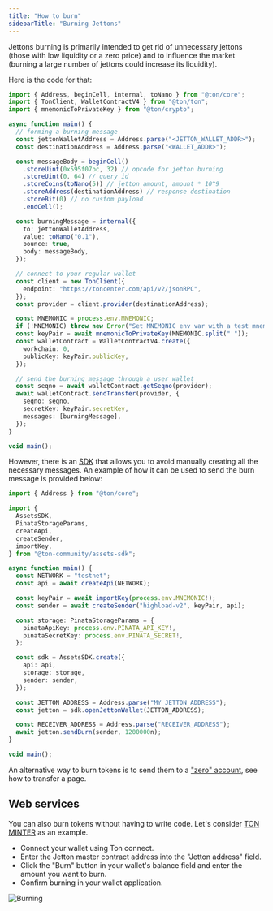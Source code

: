 ```yaml
---
title: "How to burn"
sidebarTitle: "Burning Jettons"
---
```



Jettons burning is primarily intended to get rid of unnecessary jettons (those with low liquidity or a zero price) and
to influence the market (burning a large number of jettons could increase its liquidity).

Here is the code for that:

```typescript
import { Address, beginCell, internal, toNano } from "@ton/core";
import { TonClient, WalletContractV4 } from "@ton/ton";
import { mnemonicToPrivateKey } from "@ton/crypto";

async function main() {
  // forming a burning message
  const jettonWalletAddress = Address.parse("<JETTON_WALLET_ADDR>");
  const destinationAddress = Address.parse("<WALLET_ADDR>");

  const messageBody = beginCell()
    .storeUint(0x595f07bc, 32) // opcode for jetton burning
    .storeUint(0, 64) // query id
    .storeCoins(toNano(5)) // jetton amount, amount * 10^9
    .storeAddress(destinationAddress) // response destination
    .storeBit(0) // no custom payload
    .endCell();

  const burningMessage = internal({
    to: jettonWalletAddress,
    value: toNano("0.1"),
    bounce: true,
    body: messageBody,
  });

  // connect to your regular wallet
  const client = new TonClient({
    endpoint: "https://toncenter.com/api/v2/jsonRPC",
  });
  const provider = client.provider(destinationAddress);

  const MNEMONIC = process.env.MNEMONIC;
  if (!MNEMONIC) throw new Error("Set MNEMONIC env var with a test mnemonic.");
  const keyPair = await mnemonicToPrivateKey(MNEMONIC.split(" "));
  const walletContract = WalletContractV4.create({
    workchain: 0,
    publicKey: keyPair.publicKey,
  });

  // send the burning message through a user wallet
  const seqno = await walletContract.getSeqno(provider);
  await walletContract.sendTransfer(provider, {
    seqno: seqno,
    secretKey: keyPair.secretKey,
    messages: [burningMessage],
  });
}

void main();
```

However, there is an [SDK](https://github.com/ton-community/assets-sdk) that allows you to avoid manually creating all the necessary messages.
An example of how it can be used to send the burn message is provided below:

```typescript
import { Address } from "@ton/core";

import {
  AssetsSDK,
  PinataStorageParams,
  createApi,
  createSender,
  importKey,
} from "@ton-community/assets-sdk";

async function main() {
  const NETWORK = "testnet";
  const api = await createApi(NETWORK);

  const keyPair = await importKey(process.env.MNEMONIC!);
  const sender = await createSender("highload-v2", keyPair, api);

  const storage: PinataStorageParams = {
    pinataApiKey: process.env.PINATA_API_KEY!,
    pinataSecretKey: process.env.PINATA_SECRET!,
  };

  const sdk = AssetsSDK.create({
    api: api,
    storage: storage,
    sender: sender,
  });

  const JETTON_ADDRESS = Address.parse("MY_JETTON_ADDRESS");
  const jetton = sdk.openJettonWallet(JETTON_ADDRESS);

  const RECEIVER_ADDRESS = Address.parse("RECEIVER_ADDRESS");
  await jetton.sendBurn(sender, 1200000n);
}

void main();
```

An alternative way to burn tokens is to send them to a ["zero" account](https://tonviewer.com/UQAAAAAAAAAAAAAAAAAAAAAAAAAAAAAAAAAAAAAAAAAAAJKZ), see how to transfer a page.

## Web services

You can also burn tokens without having to write code. Let's consider [TON MINTER](https://minter.ton.org/) as an example.

- Connect your wallet using Ton connect.
- Enter the Jetton master contract address into the "Jetton address" field.
- Click the "Burn" button in your wallet's balance field and enter the amount you want to burn.
- Confirm burning in your wallet application.

![Burning](/resources/images/burning-ton-minter.svg)
